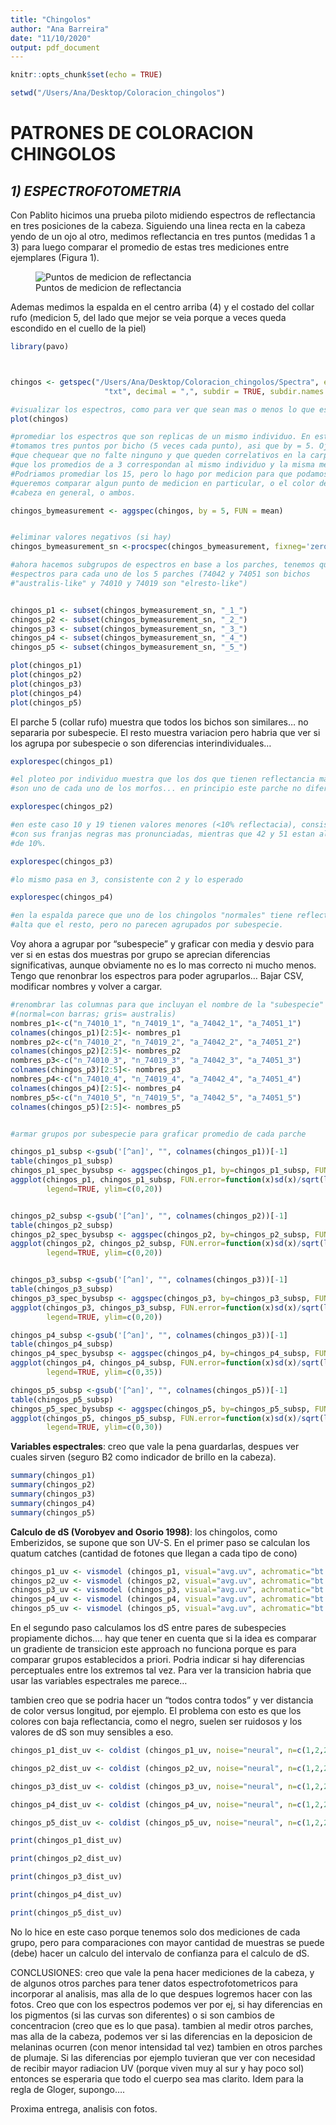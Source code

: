```yaml
---
title: "Chingolos"
author: "Ana Barreira"
date: "11/10/2020"
output: pdf_document
---
```


```r
knitr::opts_chunk$set(echo = TRUE)

setwd("/Users/Ana/Desktop/Coloracion_chingolos")
```

# **PATRONES DE COLORACION CHINGOLOS**

## _1) ESPECTROFOTOMETRIA_
 
Con Pablito hicimos una prueba piloto midiendo espectros de reflectancia en tres posiciones de la cabeza. Siguiendo una linea recta en la cabeza yendo de un ojo al otro, medimos reflectancia en tres puntos (medidas 1 a 3) para luego comparar el promedio de estas tres mediciones entre ejemplares (Figura 1).  

![Puntos de medicion de reflectancia](./Images/esquema-medicion-espectros-chingolos-.png)  

Ademas medimos la espalda en el centro arriba (4) y el costado del collar rufo (medicion 5, del lado que mejor se veia porque a veces queda escondido en el cuello de la piel)


```r
library(pavo)



chingos <- getspec("/Users/Ana/Desktop/Coloracion_chingolos/Spectra", ext = 
                     "txt", decimal = ",", subdir = TRUE, subdir.names = FALSE)

#visualizar los espectros, como para ver que sean mas o menos lo que esperamos
plot(chingos)

#promediar los espectros que son replicas de un mismo individuo. En este caso 
#tomamos tres puntos por bicho (5 veces cada punto), asi que by = 5. Ojo aca hay
#que chequear que no falte ninguno y que queden correlativos en la carpeta para 
#que los promedios de a 3 correspondan al mismo individuo y la misma medicion.
#Podriamos promediar los 15, pero lo hago por medicion para que podamos ver si 
#queremos comparar algun punto de medicion en particular, o el color de la 
#cabeza en general, o ambos.

chingos_bymeasurement <- aggspec(chingos, by = 5, FUN = mean)


#eliminar valores negativos (si hay)
chingos_bymeasurement_sn <-procspec(chingos_bymeasurement, fixneg='zero')

#ahora hacemos subgrupos de espectros en base a los parches, tenemos que tener 4
#espectros para cada uno de los 5 parches (74042 y 74051 son bichos 
#"australis-like" y 74010 y 74019 son "elresto-like")


chingos_p1 <- subset(chingos_bymeasurement_sn, "_1_")
chingos_p2 <- subset(chingos_bymeasurement_sn, "_2_")
chingos_p3 <- subset(chingos_bymeasurement_sn, "_3_")
chingos_p4 <- subset(chingos_bymeasurement_sn, "_4_")
chingos_p5 <- subset(chingos_bymeasurement_sn, "_5_")

plot(chingos_p1)
plot(chingos_p2)
plot(chingos_p3)
plot(chingos_p4)
plot(chingos_p5)
```
El parche 5 (collar rufo) muestra que todos los bichos son similares... no separaria por subespecie. El resto muestra variacion pero habria que ver si los agrupa por subespecie o son diferencias interindividuales...

```r
explorespec(chingos_p1)

#el ploteo por individuo muestra que los dos que tienen reflectancia mas baja 
#son uno de cada uno de los morfos... en principio este parche no diferenciaria

explorespec(chingos_p2)

#en este caso 10 y 19 tienen valores menores (<10% reflectacia), consistentes 
#con sus franjas negras mas pronunciadas, mientras que 42 y 51 estan alrededor
#de 10%. 

explorespec(chingos_p3)

#lo mismo pasa en 3, consistente con 2 y lo esperado

explorespec(chingos_p4)

#en la espalda parece que uno de los chingolos "normales" tiene reflectancia mas
#alta que el resto, pero no parecen agrupados por subespecie.
```
Voy ahora a agrupar por "subespecie" y graficar con media y desvio para ver si en estas dos muestras por grupo se aprecian diferencias significativas, aunque obviamente no es lo mas correcto ni mucho menos. Tengo que renonbrar los espectros para poder agruparlos... Bajar CSV, modificar nombres y volver a cargar.

```r
#renombrar las columnas para que incluyan el nombre de la "subespecie" 
#(normal=con barras; gris= australis)
nombres_p1<-c("n_74010_1", "n_74019_1", "a_74042_1", "a_74051_1")
colnames(chingos_p1)[2:5]<- nombres_p1
nombres_p2<-c("n_74010_2", "n_74019_2", "a_74042_2", "a_74051_2")
colnames(chingos_p2)[2:5]<- nombres_p2
nombres_p3<-c("n_74010_3", "n_74019_3", "a_74042_3", "a_74051_3")
colnames(chingos_p3)[2:5]<- nombres_p3
nombres_p4<-c("n_74010_4", "n_74019_4", "a_74042_4", "a_74051_4")
colnames(chingos_p4)[2:5]<- nombres_p4
nombres_p5<-c("n_74010_5", "n_74019_5", "a_74042_5", "a_74051_5")
colnames(chingos_p5)[2:5]<- nombres_p5


#armar grupos por subespecie para graficar promedio de cada parche

chingos_p1_subsp <-gsub('[^an]', "", colnames(chingos_p1))[-1]
table(chingos_p1_subsp)
chingos_p1_spec_bysubsp <- aggspec(chingos_p1, by=chingos_p1_subsp, FUN=mean)
aggplot(chingos_p1, chingos_p1_subsp, FUN.error=function(x)sd(x)/sqrt(length(x)),
        legend=TRUE, ylim=c(0,20))


chingos_p2_subsp <-gsub('[^an]', "", colnames(chingos_p2))[-1]
table(chingos_p2_subsp)
chingos_p2_spec_bysubsp <- aggspec(chingos_p2, by=chingos_p2_subsp, FUN=mean)
aggplot(chingos_p2, chingos_p2_subsp, FUN.error=function(x)sd(x)/sqrt(length(x)),
        legend=TRUE, ylim=c(0,20))


chingos_p3_subsp <-gsub('[^an]', "", colnames(chingos_p3))[-1]
table(chingos_p3_subsp)
chingos_p3_spec_bysubsp <- aggspec(chingos_p3, by=chingos_p3_subsp, FUN=mean)
aggplot(chingos_p3, chingos_p3_subsp, FUN.error=function(x)sd(x)/sqrt(length(x)),
        legend=TRUE, ylim=c(0,20))

chingos_p4_subsp <-gsub('[^an]', "", colnames(chingos_p3))[-1]
table(chingos_p4_subsp)
chingos_p4_spec_bysubsp <- aggspec(chingos_p4, by=chingos_p4_subsp, FUN=mean)
aggplot(chingos_p4, chingos_p4_subsp, FUN.error=function(x)sd(x)/sqrt(length(x)), 
        legend=TRUE, ylim=c(0,35))

chingos_p5_subsp <-gsub('[^an]', "", colnames(chingos_p5))[-1]
table(chingos_p5_subsp)
chingos_p5_spec_bysubsp <- aggspec(chingos_p5, by=chingos_p5_subsp, FUN=mean)
aggplot(chingos_p5, chingos_p5_subsp, FUN.error=function(x)sd(x)/sqrt(length(x)), 
        legend=TRUE, ylim=c(0,30))
```

  
  **Variables espectrales**: creo que vale la pena guardarlas, despues ver cuales sirven (seguro B2 como indicador de brillo en la cabeza).

```r
summary(chingos_p1)
summary(chingos_p2)
summary(chingos_p3)
summary(chingos_p4)
summary(chingos_p5)
```

**Calculo de dS (Vorobyev and Osorio 1998)**: los chingolos, como Emberizidos, se supone que son UV-S. En el primer paso se calculan los quatum catches (cantidad de fotones que llegan a cada tipo de cono)
```r
chingos_p1_uv <- vismodel (chingos_p1, visual="avg.uv", achromatic="bt.dc", relative=FALSE, vonkries=TRUE, scale=1, bkg="ideal")
chingos_p2_uv <- vismodel (chingos_p2, visual="avg.uv", achromatic="bt.dc", relative=FALSE, vonkries=TRUE, scale=1, bkg="ideal")
chingos_p3_uv <- vismodel (chingos_p3, visual="avg.uv", achromatic="bt.dc", relative=FALSE, vonkries=TRUE, scale=1, bkg="ideal")
chingos_p4_uv <- vismodel (chingos_p4, visual="avg.uv", achromatic="bt.dc", relative=FALSE, vonkries=TRUE, scale=1, bkg="ideal")
chingos_p5_uv <- vismodel (chingos_p5, visual="avg.uv", achromatic="bt.dc", relative=FALSE, vonkries=TRUE, scale=1, bkg="ideal")

```

En el segundo paso calculamos los dS entre pares de subespecies propiamente dichos.... hay que tener en cuenta que si la idea es comparar un gradiente de transicion este approach no funciona porque es para comparar grupos establecidos a priori. Podria indicar si hay diferencias perceptuales entre los extremos tal vez. Para ver la transicion habria que usar las variables espectrales me parece...

tambien creo que se podria hacer un "todos contra todos" y ver distancia de color versus longitud, por ejemplo. El problema con esto es que los colores con baja reflectancia, como el negro, suelen ser ruidosos y los valores de dS son muy sensibles a eso. 


```r
chingos_p1_dist_uv <- coldist (chingos_p1_uv, noise="neural", n=c(1,2,2,4), weber=0.1, subset=c("a", "n"))

chingos_p2_dist_uv <- coldist (chingos_p2_uv, noise="neural", n=c(1,2,2,4), weber=0.1, subset=c("a", "n"))

chingos_p3_dist_uv <- coldist (chingos_p3_uv, noise="neural", n=c(1,2,2,4), weber=0.1, subset=c("a", "n"))

chingos_p4_dist_uv <- coldist (chingos_p4_uv, noise="neural", n=c(1,2,2,4), weber=0.1, subset=c("a", "n"))

chingos_p5_dist_uv <- coldist (chingos_p5_uv, noise="neural", n=c(1,2,2,4), weber=0.1, subset=c("a", "n"))

print(chingos_p1_dist_uv)

print(chingos_p2_dist_uv)

print(chingos_p3_dist_uv)

print(chingos_p4_dist_uv)

print(chingos_p5_dist_uv)
```

No lo hice en este caso porque tenemos solo dos mediciones de cada grupo, pero para comparaciones con mayor cantidad de muestras se puede (debe) hacer un calculo del intervalo de confianza para el calculo de dS.

CONCLUSIONES: creo que vale la pena hacer mediciones de la cabeza, y de algunos otros parches para tener datos espectrofotometricos para incorporar al analisis, mas alla de lo que despues logremos hacer con las fotos. Creo que con los espectros podemos ver por ej, si hay diferencias en los pigmentos (si las curvas son diferentes) o si son cambios de concentracion (creo que es lo que pasa). tambien al medir otros parches, mas alla de la cabeza, podemos ver si las diferencias en la deposicion de melaninas ocurren (con menor intensidad tal vez) tambien en otros parches de plumaje. Si las diferencias por ejemplo tuvieran que ver con necesidad de recibir mayor radiacion UV (porque viven muy al sur y hay poco sol) entonces se esperaria que todo el cuerpo sea mas clarito. Idem para la regla de Gloger, supongo....

Proxima entrega, analisis con fotos.